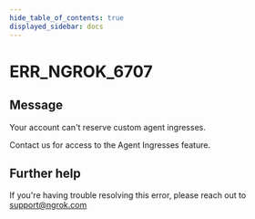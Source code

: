 ```yaml
---
hide_table_of_contents: true
displayed_sidebar: docs
---
```



# ERR_NGROK_6707

## Message

Your account can't reserve custom agent ingresses.

Contact us for access to the Agent Ingresses feature.

<ErrorDetails error="err_ngrok_6707" />

## Further help

If you're having trouble resolving this error, please reach out to [support@ngrok.com](mailto:support@ngrok.com?subject=Help%20with%20ERR_NGROK_6707)
